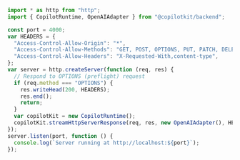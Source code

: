 
```ts 
import * as http from "http";
import { CopilotRuntime, OpenAIAdapter } from "@copilotkit/backend";

const port = 4000;
var HEADERS = {
  "Access-Control-Allow-Origin": "*",
  "Access-Control-Allow-Methods": "GET, POST, OPTIONS, PUT, PATCH, DELETE",
  "Access-Control-Allow-Headers": "X-Requested-With,content-type",
};
var server = http.createServer(function (req, res) {
  // Respond to OPTIONS (preflight) request
  if (req.method === "OPTIONS") {
    res.writeHead(200, HEADERS);
    res.end();
    return;
  }
  var copilotKit = new CopilotRuntime();
  copilotKit.streamHttpServerResponse(req, res, new OpenAIAdapter(), HEADERS);
});
server.listen(port, function () {
  console.log(`Server running at http://localhost:${port}`);
});
```
      